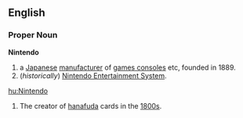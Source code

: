 ==English==
===Proper Noun===
{{wikipedia}}
'''Nintendo'''
# a [[Japanese]] [[manufacturer]] of [[games console]]s etc, founded in 1889.
# (''historically'') [[Nintendo Entertainment System]].
[[hu:Nintendo]]
# The creator of [[hanafuda]] cards in the [[1800s]].